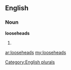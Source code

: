 ==English==

===Noun===
'''looseheads'''

# {{plural of|[[loosehead]]}}

[[Category:English plurals]]

[[ar:looseheads]]
[[my:looseheads]]